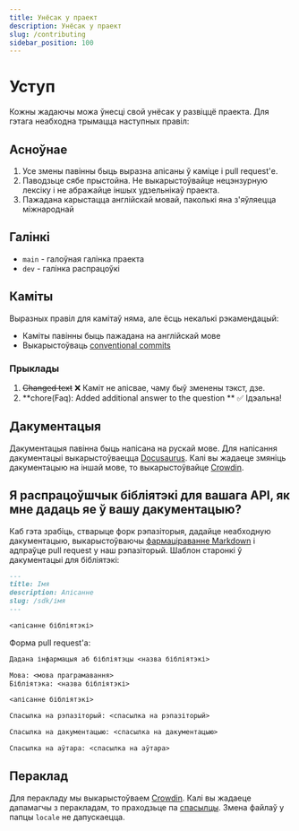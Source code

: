 ```yaml
---
title: Унёсак у праект
description: Унёсак у праект
slug: /contributing
sidebar_position: 100
---
```


# Уступ

Кожны жадаючы можа ўнесці свой унёсак у развіццё праекта. Для гэтага неабходна трымацца наступных правіл:

## Асноўнае

1.  Усе змены павінны быць выразна апісаны ў каміце і pull request'е.
2.  Паводзьце сябе прыстойна. Не выкарыстоўвайце нецэнзурную лексіку і не абражайце іншых удзельнікаў праекта.
3.  Пажадана карыстацца англійскай мовай, паколькі яна з'яўляецца міжнароднай

## Галінкі

-   `main` - галоўная галінка праекта
-   `dev` - галінка распрацоўкі

## Каміты

Выразных правіл для камітаў няма, але ёсць некалькі рэкамендацый:

-   Каміты павінны быць пажадана на англійскай мове
-   Выкарыстоўваць [conventional commits](https://conventionalcommits.org)

### Прыклады

1.  <strike>Changed text</strike> ❌ Каміт не апісвае, чаму быў зменены тэкст, дзе.
2.  **chore(Faq): Added additional answer to the question ** ✅ Ідэальна!

## Дакументацыя

Дакументацыя павінна быць напісана на рускай мове. Для напісання дакументацыі выкарыстоўваецца [Docusaurus](https://docusaurus.io/).
Калі вы жадаеце змяніць дакументацыю на іншай мове, то выкарыстоўвайце [Crowdin](https://i18n.boticord.top/).

## Я распрацоўшчык бібліятэкі для вашага API, як мне дадаць яе ў вашу дакументацыю?

Каб гэта зрабіць, стварыце форк рэпазіторыя, дадайце неабходную дакументацыю, выкарыстоўваючы [фармаціраванне Markdown](https://docusaurus.io/docs/markdown-features) і адпраўце pull request у наш рэпазіторый. 
Шаблон старонкі ў дакументацыі для бібліятэкі:

```md
---
title: Імя
description: Апісанне
slug: /sdk/імя
---

<апісанне бібліятэкі>
```

Форма pull request'а:

```md
Дадана інфармацыя аб бібліятэцы <назва бібліятэкі>

Мова: <мова праграмавання>
Бібліятэка: <назва бібліятэкі>

<апісанне бібліятэкі>

Спасылка на рэпазіторый: <спасылка на рэпазіторый>

Спасылка на дакументацыю: <спасылка на дакументацыю>

Спасылка на аўтара: <спасылка на аўтара>
```

## Пераклад

Для перакладу мы выкарыстоўваем [Crowdin](https://crowdin.com/). Калі вы жадаеце дапамагчы з перакладам, то праходзьце па [спасылцы](https://crowdin.com/project/boticord/).
Змена файлаў у папцы `locale` не дапускаецца.
